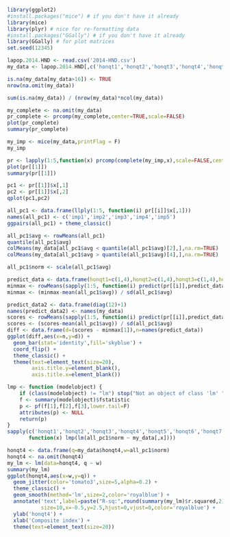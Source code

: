 ```r
library(ggplot2)
#install.packages("mice") # if you don't have it already
library(mice)
library(plyr) # nice for re-formatting data
#install.packages("GGally") # if you don't have it already
library(GGally) # for plot matrices
set.seed(12345)
```

```r
lapop.2014.HND <- read.csv('2014-HND.csv')
my_data <- lapop.2014.HND[,c('honqt1','honqt2','honqt3','honqt4','honqt5','honqt6','honqt7','honqt8','honqt9','honqt10','honqt11','honqt12')]
```

```r
is.na(my_data[my_data>16]) <- TRUE
nrow(na.omit(my_data))
```

```r
sum(is.na(my_data)) / (nrow(my_data)*ncol(my_data))
```

```r
my_complete <- na.omit(my_data)
pr_complete <- prcomp(my_complete,center=TRUE,scale=FALSE)
plot(pr_complete)
summary(pr_complete)
```

```r
my_imp <- mice(my_data,printFlag = F) 
my_imp
```

```r
pr <- lapply(1:5,function(x) prcomp(complete(my_imp,x),scale=FALSE,center=TRUE))
plot(pr[[1]])
summary(pr[[1]])
```

```r
pc1 <- pr[[1]]$x[,1]
pc2 <- pr[[1]]$x[,2]
qplot(pc1,pc2)
```

```r
all_pc1 <- data.frame(llply(1:5, function(i) pr[[i]]$x[,1]))
names(all_pc1) <- c('imp1','imp2','imp3','imp4','imp5')
ggpairs(all_pc1) + theme_classic()
```

```r
all_pc1$avg <- rowMeans(all_pc1)
quantile(all_pc1$avg)
colMeans(my_data[all_pc1$avg < quantile(all_pc1$avg)[2],],na.rm=TRUE)
colMeans(my_data[all_pc1$avg > quantile(all_pc1$avg)[4],],na.rm=TRUE)
```

```r
all_pc1$norm <- scale(all_pc1$avg)
```

```r
predict_data <- data.frame(honqt1=c(1,4),honqt2=c(1,4),honqt3=c(1,4),honqt4=c(1,4),honqt5=c(1,4),honqt6=c(1,4),honqt7=c(1,4),honqt8=c(1,4),honqt9=c(1,4),honqt10=c(1,4),honqt11=c(1,4),honqt12=c(1,4))
minmax <- rowMeans(sapply(1:5, function(i) predict(pr[[i]],predict_data)[,1]))
minmax <- (minmax-mean(all_pc1$avg)) / sd(all_pc1$avg)

predict_data2 <- data.frame(diag(12)+1)
names(predict_data2) <- names(my_data)
scores <- rowMeans(sapply(1:5, function(i) predict(pr[[i]],predict_data2)[,1]))
scores <- (scores-mean(all_pc1$avg)) / sd(all_pc1$avg)
diff <- data.frame(d=(scores - minmax[1]),n=names(predict_data))
ggplot(diff,aes(x=n,y=d)) +
  geom_bar(stat='identity',fill='skyblue') +
  coord_flip() +
  theme_classic() +
  theme(text=element_text(size=20),
        axis.title.y=element_blank(),
        axis.title.x=element_blank())
```

```r
lmp <- function (modelobject) {
    if (class(modelobject) != "lm") stop("Not an object of class 'lm' ")
    f <- summary(modelobject)$fstatistic
    p <- pf(f[1],f[2],f[3],lower.tail=F)
    attributes(p) <- NULL
    return(p)
}
sapply(c('honqt1','honqt2','honqt3','honqt4','honqt5','honqt6','honqt7','honqt8','honqt9','honqt10','honqt11','honqt12'),
       function(x) lmp(lm(all_pc1$norm ~ my_data[,x])))
```

```r
honqt4 <- data.frame(q=my_data$honqt4,w=all_pc1$norm)
honqt4 <- na.omit(honqt4)
my_lm <- lm(data=honqt4, q ~ w)
summary(my_lm)
ggplot(honqt4,aes(x=w,y=q)) +
  geom_jitter(color='tomato3',size=5,alpha=0.2) +
  theme_classic() +
  geom_smooth(method='lm',size=2,color='royalblue') +
  annotate('text',label=paste("R-sq:",round(summary(my_lm)$r.squared,2)),  
           size=10,x=-0.5,y=2.5,hjust=0,vjust=0,color='royalblue') +
  ylab('honqt4') +
  xlab('Composite index') +
  theme(text=element_text(size=20)) 
```

